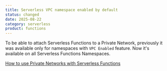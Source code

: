 ```yaml
---
title: Serverless VPC namespace enabled by default
status: changed
date: 2025-08-22
category: serverless
product: functions
---
```


To be able to attach Serverless Functions to a Private Network, previously it was available only for namespaces with `VPC Enabled` feature. Now it's available on all Serverless Functions Namespaces.

[How to use Private Networks with Serverless Functions](https://www.scaleway.com/en/docs/serverless-functions/how-to/use-private-networks/)

